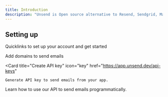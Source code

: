 ```yaml
---
title: Introduction
description: "Unsend is Open source alternative to Resend, Sendgrid, Mailgun and Postmark etc."
---
```


## Setting up

Quicklinks to set up your account and get started

<CardGroup col={2}>
  <Card
    title="Add domain"
    icon="globe"
    href="https://app.unsend.dev/domains"
  >
  Add domains to send emails
  </Card>

  <Card
    title="Create API key"
    icon="key"
    href="https://app.unsend.dev/api-keys"
  >
    Generate API key to send emails from your app.
  </Card>
  <Card
    title="Try our API"
    icon="code"
    href="/api-reference/introduction"
  >
    Learn how to use our API to send emails programmatically.
  </Card>
</CardGroup>
